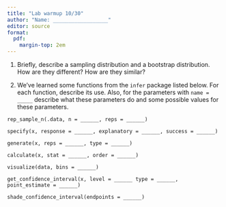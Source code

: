 ```yaml
---
title: "Lab warmup 10/30"
author: "Name: __________________"
editor: source
format:
  pdf:
    margin-top: 2em
---
```



1. Briefly, describe a sampling distribution and a bootstrap distribution. How are they different? How are they similar? 

\vspace{50mm}



2. We've learned some functions from the `infer` package listed below. For each function, describe its use. Also, for the parameters with `name = _____` describe what these parameters do and some possible values for these parameters. 


`rep_sample_n(.data, n = ______, reps = ______)`

\vspace{45mm}


`specify(x, response = ______, explanatory = ______, success = ______)`

\newpage


`generate(x, reps = ______, type = ______)`

\vspace{45mm}


`calculate(x, stat = ______, order = ______)`

\vspace{45mm}


`visualize(data, bins = ______)`

\vspace{45mm}


`get_confidence_interval(x, level = ______ type = ______, point_estimate = ______)`

\vspace{45mm}


`shade_confidence_interval(endpoints = ______)`
